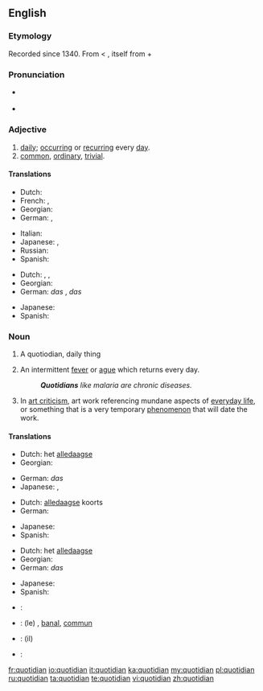 ==English==

===Etymology===
Recorded since 1340. From {{etyl|la}} {{term|quotidianus|quotīdiānus|everyday|lang=la}} < {{term|quotidie|quotīdiē|daily|lang=la}}, itself from {{term|quot||how many|lang=la}} + {{term|dies|diēs|day|lang=la}}

===Pronunciation===
* {{a|RP}} {{IPA|/kwɒˈtɪdɪən/}}
* {{audio|en-us-quotidian.ogg|Audio (US)}}

===Adjective===
{{en-adj}}

# [[daily]]; [[occurring]] or [[recurring]] every [[day]].
# [[common]], [[ordinary]], [[trivial]].

====Translations====
{{trans-top|daily}}
* Dutch: {{t+|nl|alledaags}}
* French: {{t+|fr|quotidien|m}}, {{t+|fr|quotidienne|f}}
* Georgian: {{t|ka|ყოველდღიური|tr=qoveldḡiuri|sc=Geor|xs=Georgian}}
* German: {{t+|de|alltäglich}} {{t|de|wiederkehrend}}, {{t+|de|täglich}} {{t|de|wiederkehrend}}
{{trans-mid}}
* Italian: {{t+|it|quotidiano}}
* Japanese: {{t-|ja|毎日|alt=毎日の|tr=[[まいにちの]], mainichi no}}, {{t|ja|日課|alt=日課の|tr=[[にっかの]], nikka no}}
* Russian: {{t|ru|ежедневный|tr=ježednévnyj}}
* Spanish: {{t-|es|cotidiano}}
{{trans-bottom}}

{{trans-top|common}}
* Dutch: {{t+|nl|alledaags}}, {{t-|nl|banaal}}, {{t+|nl|gewoon}}
* Georgian: {{t|ka|ჩვეულებრივი|tr=č'veulebrivi|sc=Geor|xs=Georgian}}
* German: ''das'' {{t|de|Alltägliche}}, ''das'' {{t+|de|täglich}} {{t|de|Wiederkehrende}}
{{trans-mid}}
* Japanese: {{t-|ja|日常|alt=日常の|tr=[[にちじょうの]], nichijō no}}
* Spanish: {{t-|es|cotidiano}}
{{trans-bottom}}

===Noun===
{{en-noun}}

# {{literally}} A quotiodian, daily thing
# {{medicine}} An intermittent [[fever]] or [[ague]] which returns every day.
#: '''''Quotidians''' like malaria are chronic diseases.''
# {{art}} In [[art criticism]], art work referencing mundane aspects of [[everyday life]], or something that is a very temporary [[phenomenon]] that will date the work.

====Translations====
{{trans-top|quotiodian, daily thing}}
* Dutch: het [[alledaagse]]
* Georgian: {{t|ka|ყოველდღიური|tr=qoveldḡiuri|sc=Geor|xs=Georgian}}
{{trans-mid}}
* German: ''das'' {{t|de|Alltägliche}}
* Japanese: {{t|ja|日課|tr=[[にっか]], nikka}}, {{t-|ja|日常|tr=[[にちじょう]], nichijō}}
{{trans-bottom}}

{{trans-top|intermittent fever}}
* Dutch: [[alledaagse]] koorts
* German: {{t+|de|täglich|alt=tägliches}} {{t+|de|Fieber}}
{{trans-mid}}
* Japanese: {{t|ja|毎日熱|tr=[[まいにちねつ]], mainichi-netsu}}
* Spanish: {{t-|es|cotidiano}}
{{trans-bottom}}

{{trans-top|used in art criticism}}
* Dutch: het [[alledaagse]]
* Georgian: {{t|ka|ჩვეულებრივი|tr=č'veulebrivi|sc=Geor|xs=Georgian}}
* German: ''das'' {{t|de|Alltägliche}}
{{trans-mid}}
* Japanese: {{t-|ja|日常|tr=[[にちじょう]], nichijō}}
* Spanish: {{t|es|costumbrista}}
{{trans-bottom}}

{{checktrans-top}}
* {{ttbc|Croatian}}: {{t-|hr|dnevno}}
* {{ttbc|French}}: (le) {{t+|fr|quotidien|m}}, [[banal]], [[commun]]
* {{ttbc|Italian}}: (il) {{t+|it|quotidiano}}
* {{ttbc|Portuguese}}: {{t+|pt|quotidiano}}
{{checktrans-bottom}}

[[fr:quotidian]]
[[io:quotidian]]
[[it:quotidian]]
[[ka:quotidian]]
[[my:quotidian]]
[[pl:quotidian]]
[[ru:quotidian]]
[[ta:quotidian]]
[[te:quotidian]]
[[vi:quotidian]]
[[zh:quotidian]]